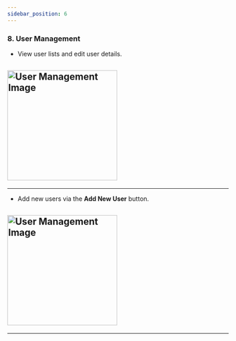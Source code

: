 ```yaml
---
sidebar_position: 6
---
```



### 8. User Management

- View user lists and edit user details.

## <img src="/assets/guide-images/User.png" alt="User Management Image" width="250" />

---

- Add new users via the **Add New User** button.

## <img src="/assets/guide-images/User New.png" alt="User Management Image" width="250" />

---
